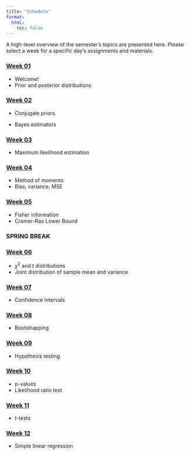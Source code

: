 ```yaml
---
title: "Schedule"
format: 
  html: 
    toc: false
---
```


A high-level overview of the semester's topics are presented here. Please select a week for a specific day's assignments and materials.

### [Week 01](weeks/week-01.qmd)

-   Welcome!
-   Prior and posterior distributions

### [Week 02](weeks/week-02.qmd)

-   Conjugate priors

-   Bayes estimators

### [Week 03](weeks/week-03.qmd)

-   Maximum likelihood estimation

### [Week 04](weeks/week-04.qmd)

-   Method of moments
-   Bias, variance, MSE

### [Week 05](weeks/week-05.qmd)

-   Fisher information
-   Cramer-Rao Lower Bound

### SPRING BREAK

### [Week 06](weeks/week-06.qmd)

-   $\chi^2$ and $t$ distributions
-   Joint distribution of sample mean and variance

### [Week 07](weeks/week-07.qmd)

-   Confidence intervals

### [Week 08](weeks/week-08.qmd)

-   Bootstrapping

### [Week 09](weeks/week-09.qmd)

-   Hypothesis testing

### [Week 10](weeks/week-10.qmd)

-   p-values
-   Likelihood ratio test

### [Week 11](weeks/week-11.qmd)

-   $t$-tests

### [Week 12](weeks/week-12.qmd)

-   Simple linear regression
